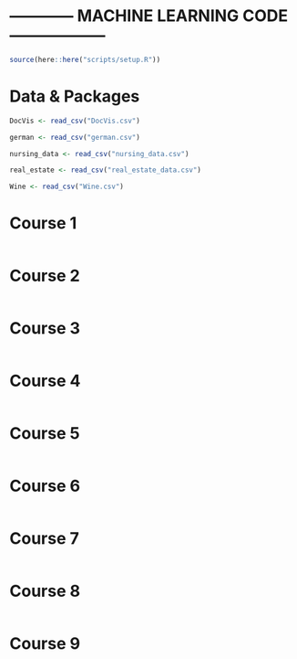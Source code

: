 # ------------ MACHINE LEARNING CODE ------------------

```{r, echo = FALSE, message = FALSE, warning = FALSE}
source(here::here("scripts/setup.R"))
```

# Data & Packages

```{r, echo = FALSE, message = FALSE}
DocVis <- read_csv("DocVis.csv")

german <- read_csv("german.csv")

nursing_data <- read_csv("nursing_data.csv")

real_estate <- read_csv("real_estate_data.csv")

Wine <- read_csv("Wine.csv")

```

# Course 1

```{r, echo = FALSE, message = FALSE}


```


# Course 2 

```{r, echo = FALSE, message = FALSE}


```

# Course 3 

```{r, echo = FALSE, message = FALSE}


```

# Course 4 

```{r, echo = FALSE, message = FALSE}


```

# Course 5 

```{r, echo = FALSE, message = FALSE}


```

# Course 6 

```{r, echo = FALSE, message = FALSE}


```

# Course 7 

```{r, echo = FALSE, message = FALSE}


```

# Course 8 

```{r, echo = FALSE, message = FALSE}


```

# Course 9 

```{r, echo = FALSE, message = FALSE}


```


